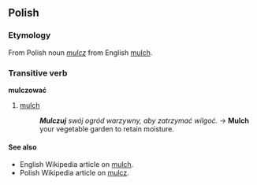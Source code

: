==Polish==

===Etymology===
From Polish noun ''[[mulcz]]'' from English [[mulch]].

===Transitive verb===
'''mulczować'''

# [[mulch]]
#:'''''Mulczuj''' swój ogród warzywny, aby zatrzymać wilgoć.'' → '''Mulch''' your vegetable garden to retain moisture.

====See also====
*English Wikipedia article on [[w:mulch|mulch]].
*Polish Wikipedia article on [[:w:pl:mulcz|mulcz]].
